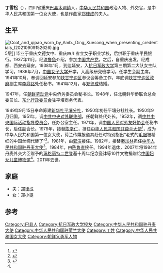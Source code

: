 '''丁雪松'''（{{bd|1918年||2011年|5月29日}}），四川省重庆[[巴縣_(重慶)|巴县]][[木洞镇|木洞镇]]人，[[中华人民共和国|中华人民共和国]]政治人物、外交官，是中华人民共和国第一位女大使，也是作曲家[[郑律成|郑律成]]的夫人。

== 生平 ==
[[File:Coat_and_qipao_worn_by_Amb._Ding_Xuesong_when_presenting_credentials_(20210909152626).jpg|thumb]]5层]]
毕业于重庆文德女中、重庆四川省立女子职业学校，后供职于重庆平民银行。1937年11月，经[[漆鲁鱼|漆鲁鱼]]介绍，参加[[中国共产党|中国共产党]]。之后，自重庆出发，经成都、西安去延安。1938年1月，到达延安，入[[抗日军政大学|抗日军政大学]]第三期第二大队女生队学习。1939年7月，[[中国女子大学|中国女子大学]]开学，入高级研究班学习，任学生会副主席。1941年10月，奉调回延安参加[[陕甘宁边区|陕甘宁边区]]参议会筹备工作，年底调[[陕甘宁边区政府|陕甘宁边区政府]]副主席[[李鼎铭|李鼎铭]]处任秘书。1941年12月，与[[郑律成|郑律成]]结婚。

1947年，任[[朝鲜劳动党|朝鲜劳动党]]中央侨务委员会秘书长。1948年，任北朝鲜华侨联合总会委员长、[[東北行政委員會_(1946年－1949年)|东北行政委员会]]驻平壤商务代表。

1949年9月15日奉命筹建[[新华社平壤分社|新华社平壤分社]]，1950年初任平壤分社社长。1950年9月归国。1951年，调[[中共中央对外联络部|中共中央对外联络部]]，任朝鲜处代处长。1952年，调[[中共中央国际活动指导委员会|中共中央国际活动指导委员会]]，任办公室主任。1971年，调[[中国人民对外友好协会|中国人民对外友好协会]]任秘书长，后任副会长。1979年，接替[[陈辛仁|陈辛仁]]，担任[[中国驻荷兰大使列表|中华人民共和国驻荷兰大使]]<ref>{{cite web|author=中华人民共和国外交部|title=中国驻荷兰历任大使|url=http://nl.china-embassy.org/chn/zhgx/zzgx/t125901.htm|publisher=中华人民共和国外交部|accessdate=2012-03-07|archive-url=https://web.archive.org/web/20130505044957/http://nl.china-embassy.org/chn/zhgx/zzgx/t125901.htm|archive-date=2013-05-05|dead-url=yes}}</ref>，成为中华人民共和国第一位女大使，荷兰传媒报道其赴任时特别指出“老式的[[中山装|毛服]]被精细的中国丝绸代替了”<ref name="pd_ov">{{cite news|url=http://www.chinanews.com/cul/news/2009/03-06/1591629.shtml|title=持节才女女中杰--记新中国第一位女大使丁雪松|work=人民日报海外版|date=2009-03-06|accessdate=2021-09-05|archive-date=2021-09-05|archive-url=https://web.archive.org/web/20210905015837/http://www.chinanews.com/cul/news/2009/03-06/1591629.shtml}}</ref>。1981年，由[[郭洁|郭洁]]接任。1982年，接替[[秦加林|秦加林]]担任[[中国驻丹麦大使列表|中华人民共和国驻丹麦大使]]<ref>{{cite web|author=中华人民共和国外交部|title=中国驻丹麦王国历任大使|url=https://www.fmprc.gov.cn/web/ziliao_674904/wjrw_674925/2167_674935/oz/t9251.shtml|publisher=中华人民共和国外交部|accessdate=2012-03-03}}</ref>。1984年，由[[陈鲁直|陈鲁直]]接任。1994年退休，2007年将1984年丹麦外交大臣赠予的[[瑪格麗特二世_(丹麥)|玛格丽特二世]]登基十周年纪念瓷钵等10件文物捐赠给[[中国妇女儿童博物馆|中国妇女儿童博物馆]]<ref name="pd_ov"/>。2011年去世。

== 家庭 ==
*夫：[[郑律成|郑律成]]
*女：郑小提

== 参考 ==
{{reflist}}
{{start box}}
{{s-dip}}
{{succession box|[[陈辛仁|陈辛仁]]|[[郭洁|郭洁]]|[[中国驻荷兰大使列表|中华人民共和国驻荷兰大使]]|1979年2月－1981年5月}}
{{succession box|[[秦加林|秦加林]]|[[陈鲁直|陈鲁直]]|[[中国驻丹麦大使列表|中华人民共和国驻丹麦大使]]|1982年5月－1984年6月}}
{{end box}}

{{DEFAULTSORT:D}}
[[Category:巴县人|Category:巴县人]]
[[Category:抗日军政大学校友|Category:抗日军政大学校友]]
[[Category:中华人民共和国驻丹麦大使|Category:中华人民共和国驻丹麦大使]]
[[Category:中华人民共和国驻荷兰大使|Category:中华人民共和国驻荷兰大使]]
[[Category:丁姓|Category:丁姓]]
[[Category:中华人民共和国女大使|Category:中华人民共和国女大使]]
[[Category:朝鲜义勇军人物|Category:朝鲜义勇军人物]]